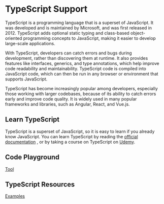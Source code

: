 # TypeScript Support

TypeScript is a programming language that is a superset of JavaScript. It was developed and is maintained by Microsoft, and was first released in 2012. TypeScript adds optional static typing and class-based object-oriented programming concepts to JavaScript, making it easier to develop large-scale applications.

With TypeScript, developers can catch errors and bugs during development, rather than discovering them at runtime. It also provides features like interfaces, generics, and type annotations, which help improve code readability and maintainability. TypeScript code is compiled into JavaScript code, which can then be run in any browser or environment that supports JavaScript.

TypeScript has become increasingly popular among developers, especially those working with larger codebases, because of its ability to catch errors early and improve code quality. It is widely used in many popular frameworks and libraries, such as Angular, React, and Vue.js.

## Learn TypeScript

TypeScript is a superset of JavaScript, so it is easy to learn if you already know JavaScript. You can learn TypeScript by reading the [official documentation](https://www.typescriptlang.org/) , or by taking a course on TypeScript on [Udemy](https://www.udemy.com/courses/search/?closed_captions=en&features=has_closed_caption&instructional_level=all&lang=en&q=typescript&ratings=4.5&sort=most-reviewed&src=ukw).

## Code Playground

[Tool](https://www.typescriptlang.org/play)

## TypeScript Resources

[Examples](https://github.com/adsalihac/typescript-examples)
